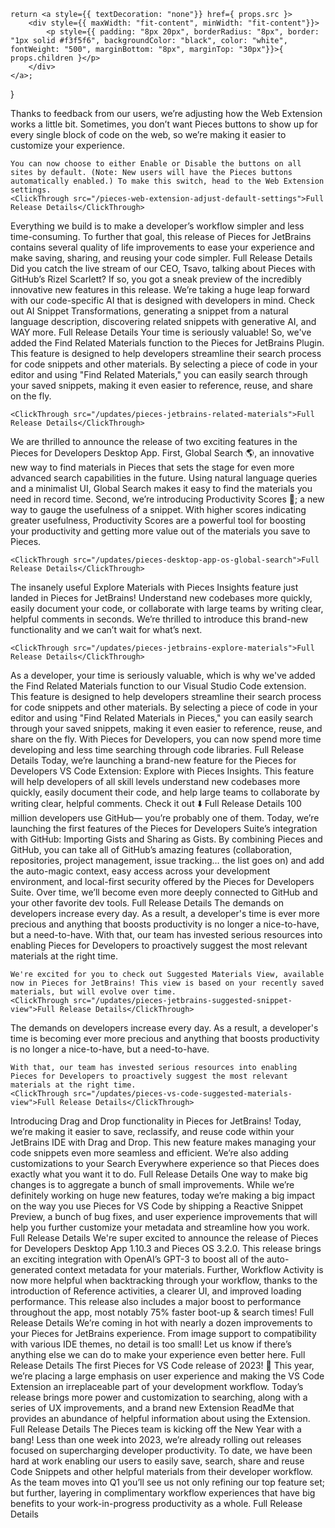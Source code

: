 


    return <a style={{ textDecoration: "none"}} href={ props.src }>
        <div style={{ maxWidth: "fit-content", minWidth: "fit-content"}}>
            <p style={{ padding: "8px 20px", borderRadius: "8px", border: "1px solid #f3f5f6", backgroundColor: "black", color: "white", fontWeight: "500", marginBottom: "8px", marginTop: "30px"}}>{ props.children }</p>
        </div>
    </a>;
}


<Accordion defaultOpen title="Pieces Web Extension 2.6.0: Enable/Disable Pieces Buttons by Default">
    Thanks to feedback from our users, we’re adjusting how the Web Extension works a little bit. Sometimes, you don’t want Pieces buttons to show up for every single block of code on the web, so we’re making it easier to customize your experience.

    You can now choose to either Enable or Disable the buttons on all sites by default. (Note: New users will have the Pieces buttons automatically enabled.) To make this switch, head to the Web Extension settings.
    <ClickThrough src="/pieces-web-extension-adjust-default-settings">Full Release Details</ClickThrough>
</Accordion>

<Accordion title="Pieces for JetBrains 5.2.0: Enhanced Snippet List, Snippet Preview, Bug Fixes, and More">
    Everything we build is to make a developer’s workflow simpler and less time-consuming. To further that goal, this release of Pieces for JetBrains contains several quality of life improvements to ease your experience and make saving, sharing, and reusing your code simpler.
    <ClickThrough src="/updates/pieces-jetbrains-snippet-preview-list">Full Release Details</ClickThrough>
</Accordion>

<Accordion title="Pieces for Developers 1.13.0 and Pieces OS 4.2.1: Dropping in Even More AI 🤖 Transformations, Describe to Generate, and WAY More">
    Did you catch the live stream of our CEO, Tsavo, talking about Pieces with GitHub’s Rizel Scarlett? If so, you got a sneak preview of the incredibly innovative new features in this release. We’re taking a huge leap forward with our code-specific AI that is designed with developers in mind. Check out AI Snippet Transformations, generating a snippet from a natural language description, discovering related snippets with generative AI, and WAY more.
    <ClickThrough src="/updates/pieces-developers-ai-transformations">Full Release Details</ClickThrough>
</Accordion>

<Accordion title="JetBrains 5.1.0: Discover Related Materials in Pieces 🧩">
    Your time is seriously valuable! So, we've added the Find Related Materials function to the Pieces for JetBrains Plugin. This feature is designed to help developers streamline their search process for code snippets and other materials. By selecting a piece of code in your editor and using "Find Related Materials," you can easily search through your saved snippets, making it even easier to reference, reuse, and share on the fly.

    <ClickThrough src="/updates/pieces-jetbrains-related-materials">Full Release Details</ClickThrough>
</Accordion>

<Accordion title="Pieces for Developers 1.12.0 & Pieces OS 4.1.0: Global Search, A Faster Way to Find Developer Materials ⚡🌎">
    We are thrilled to announce the release of two exciting features in the Pieces for Developers Desktop App. First, Global Search 🌎, an innovative new way to find materials in Pieces that sets the stage for even more advanced search capabilities in the future. Using natural language queries and a minimalist UI, Global Search makes it easy to find the materials you need in record time. Second, we’re introducing Productivity Scores 💯; a new way to gauge the usefulness of a snippet. With higher scores indicating greater usefulness, Productivity Scores are a powerful tool for boosting your productivity and getting more value out of the materials you save to Pieces.

    <ClickThrough src="/updates/pieces-desktop-app-os-global-search">Full Release Details</ClickThrough>
</Accordion>

<Accordion title="Pieces for JetBrains 5.0.0: Explore Materials with Pieces Insights 🔎">
    The insanely useful Explore Materials with Pieces Insights feature just landed in Pieces for JetBrains! Understand new codebases more quickly, easily document your code, or collaborate with large teams by writing clear, helpful comments in seconds. We’re thrilled to introduce this brand-new functionality and we can’t wait for what’s next.

    <ClickThrough src="/updates/pieces-jetbrains-explore-materials">Full Release Details</ClickThrough>
</Accordion>

<Accordion title="Pieces for VS Code 0.6.0: Select Some Code. Find Related Materials. ✨">
    As a developer, your time is seriously valuable, which is why we've added the Find Related Materials function to our Visual Studio Code extension. This feature is designed to help developers streamline their search process for code snippets and other materials. By selecting a piece of code in your editor and using "Find Related Materials in Pieces," you can easily search through your saved snippets, making it even easier to reference, reuse, and share on the fly. With Pieces for Developers, you can now spend more time developing and less time searching through code libraries.
    <ClickThrough src="/updates/pieces-vs-code-related-materials">Full Release Details</ClickThrough>
</Accordion>

<Accordion title="Pieces for VS Code 0.5.0: Introducing Explore with Pieces Insights 👀">
    Today, we’re launching a brand-new feature for the Pieces for Developers VS Code Extension: Explore with Pieces Insights. This feature will help developers of all skill levels understand new codebases more quickly, easily document their code, and help large teams to collaborate by writing clear, helpful comments. Check it out ⬇️
    <ClickThrough src="/updates/pieces-vs-code-explore-insights">Full Release Details</ClickThrough>
</Accordion>

<Accordion title="Pieces for Developers Desktop App 1.11.0 & Pieces OS 4.0.0: The Beginning of the Pieces for Developers + GitHub Era, New Search Modes, and much, much more 🤯">
    100 million developers use GitHub— you’re probably one of them. Today, we’re launching the first features of the Pieces for Developers Suite’s integration with GitHub: Importing Gists and Sharing as Gists. By combining Pieces and GitHub, you can take all of GitHub’s amazing features (collaboration, repositories, project management, issue tracking… the list goes on) and add the auto-magic context, easy access across your development environment, and local-first security offered by the Pieces for Developers Suite. Over time, we’ll become even more deeply connected to GitHub and your other favorite dev tools.
    <ClickThrough src="/updates/pieces-desktop-app-github-integration">Full Release Details</ClickThrough>
</Accordion>

<Accordion title="Pieces for JetBrains 4.9.0: Suggested View, OCR Support & More 🔥">
    The demands on developers increase every day. As a result, a developer's time is ever more precious and anything that boosts productivity is no longer a nice-to-have, but a need-to-have. With that, our team has invested serious resources into enabling Pieces for Developers to proactively suggest the most relevant materials at the right time.

    We're excited for you to check out Suggested Materials View, available now in Pieces for JetBrains! This view is based on your recently saved materials, but will evolve over time.
    <ClickThrough src="/updates/pieces-jetbrains-suggested-snippet-view">Full Release Details</ClickThrough>
</Accordion>

<Accordion title="Pieces for VS Code 0.4.0: Brand-New Suggested Materials View ✨">
    The demands on developers increase every day. As a result, a developer's time is becoming ever more precious and anything that boosts productivity is no longer a nice-to-have, but a need-to-have.

    With that, our team has invested serious resources into enabling Pieces for Developers to proactively suggest the most relevant materials at the right time.
    <ClickThrough src="/updates/pieces-vs-code-suggested-materials-view">Full Release Details</ClickThrough>
</Accordion>

<Accordion title="Pieces for JetBrains 4.8.0: Introducing Drag and Drop ✨ + Customized Search">
    Introducing Drag and Drop functionality in Pieces for JetBrains! Today, we’re making it easier to save, reclassify, and reuse code within your JetBrains IDE with Drag and Drop. This new feature makes managing your code snippets even more seamless and efficient. We’re also adding customizations to your Search Everywhere experience so that Pieces does exactly what you want it to do.
    <ClickThrough src="/updates/pieces-for-jetbrains-introducing-drag-drop-customized-search">Full Release Details</ClickThrough>
</Accordion>

<Accordion title="Pieces for VS Code 0.3.0: Reactive Snippet Preview & UX Enhancements">
    One way to make big changes is to aggregate a bunch of small improvements. While we’re definitely working on huge new features, today we’re making a big impact on the way you use Pieces for VS Code by shipping a Reactive Snippet Preview, a bunch of bug fixes, and user experience improvements that will help you further customize your metadata and streamline how you work.
    <ClickThrough src="/updates/pieces-for-vs-code-030-reactive-snippet-preview-ux-enhancements">Full Release Details</ClickThrough>
</Accordion>

<Accordion title="Pieces for Developers Desktop App 1.10.3 and Pieces OS 3.2.0: 10X Enrichment with GPT-3 🤯, Workflow Reference Events, and a 4X Performance Boost ⚡️">
    We're super excited to announce the release of Pieces for Developers Desktop App 1.10.3 and Pieces OS 3.2.0. This release brings an exciting integration with OpenAI’s GPT-3 to boost all of the auto-generated context metadata for your materials. Further, Workflow Activity is now more helpful when backtracking through your workflow, thanks to the introduction of Reference activities, a clearer UI, and improved loading performance. This release also includes a major boost to performance throughout the app, most notably 75% faster boot-up & search times!
    <ClickThrough src="/updates/pieces-for-developers-desktop-app-1103-and-pieces-os-320-10x-enrichment-with-gpt-3-workflow-reference-events-and-a-4x-performance-boost">Full Release Details</ClickThrough>
</Accordion>

<Accordion title="Pieces for JetBrains 4.7.0: Image Support 🖼️">
    We’re coming in hot with nearly a dozen improvements to your Pieces for JetBrains experience. From image support to compatibility with various IDE themes, no detail is too small! Let us know if there’s anything else we can do to make your experience even better here.
    <ClickThrough src="/updates/pieces-for-jetbrains-470-image-support">Full Release Details</ClickThrough>
</Accordion>

<Accordion title="Pieces for VS Code 0.2.0: Brand-New Search Experience 🔎, Upgraded Extension ReadMe 📖">
    The first Pieces for VS Code release of 2023! 🎉 This year, we’re placing a large emphasis on user experience and making the VS Code Extension an irreplaceable part of your development workflow. Today’s release brings more power and customization to searching, along with a series of UX improvements, and a brand new Extension ReadMe that provides an abundance of helpful information about using the Extension.
    <ClickThrough src="/updates/pieces-for-vs-code-020-brand-new-search-experience-upgraded-extension-readme">Full Release Details</ClickThrough>
</Accordion>

<Accordion title="Pieces Desktop App 1.10.2 and Pieces OS 3.1.1: Workflow Activity - Now with Top-Level Metadata 🔥, Preview Before Paste 🫣 & Snippet Indent Clean-up ➡️">
    The Pieces team is kicking off the New Year with a bang! Less than one week into 2023, we’re already rolling out releases focused on supercharging developer productivity. To date, we have been hard at work enabling our users to easily save, search, share and reuse Code Snippets and other helpful materials from their developer workflow. As the team moves into Q1 you’ll see us not only refining our top feature set; but further, layering in complimentary workflow experiences that have big benefits to your work-in-progress productivity as a whole.
    <ClickThrough src="/updates/pieces-desktop-app-1102-and-pieces-os-311-workflow-activity-now-with-top-level-metadata-preview-before-paste-snippet-indent-clean-up">Full Release Details</ClickThrough>
</Accordion>
